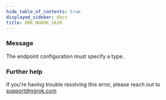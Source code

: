 ```yaml
---
hide_table_of_contents: true
displayed_sidebar: docs
title: ERR_NGROK_1620
---
```




### Message

The endpoint configuration must specify a type.

<ErrorDetails error="err_ngrok_1620" />

### Further help

If you're having trouble resolving this error, please reach out to [support@ngrok.com](mailto:support@ngrok.com?subject=Help%20with%20ERR_NGROK_1620)

